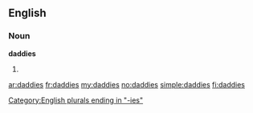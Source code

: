 ==English==

===Noun===
'''daddies'''

# {{plural of|[[daddy]]}}

[[Category:English plurals ending in "-ies"]]

[[ar:daddies]]
[[fr:daddies]]
[[my:daddies]]
[[no:daddies]]
[[simple:daddies]]
[[fi:daddies]]